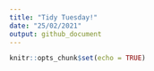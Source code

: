 ```yaml
---
title: "Tidy Tuesday!"
date: "25/02/2021"
output: github_document
---
```


```r
knitr::opts_chunk$set(echo = TRUE)
```
